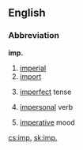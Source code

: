 {{also|imp}}
==English==

===Abbreviation===
'''imp.'''

# [[imperial]]
# [[import]]
# {{grammar}} [[imperfect]] tense
# {{grammar}} [[impersonal]] verb
# {{grammar}} [[imperative]] mood

[[cs:imp.]]
[[sk:imp.]]